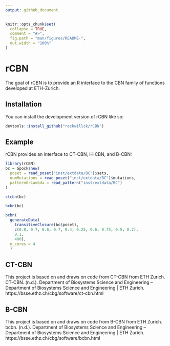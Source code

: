 ```yaml
---
output: github_document
---
```


<!-- README.md is generated from README.Rmd. Please edit that file -->

```r
knitr::opts_chunk$set(
  collapse = TRUE,
  comment = "#>",
  fig.path = "man/figures/README-",
  out.width = "100%"
)
```

# rCBN

<!-- badges: start -->
<!-- badges: end -->

The goal of rCBN is to provide an R interface to the CBN family of functions developed at ETH-Zurich.

## Installation

You can install the development version of rCBN like so:

``` r
devtools::install_github("rockwillck/rCBN")
```

## Example

rCBN provides an interface to CT-CBN, H-CBN, and B-CBN:

```r
library(rCBN)
bc = Spock$new(
  poset = read_poset("inst/extdata/BC")$sets,
  numMutations = read_poset("inst/extdata/BC")$mutations,
  patternOrLambda = read_pattern("inst/extdata/BC")
)
```

```r
ctcbn(bc)
```

```r
hcbn(bc)
```

```r
bcbn(
  generateData(
    transitiveClosure(bc$poset),
    c(0.8, 0.7, 0.6, 0.7, 0.4, 0.25, 0.6, 0.75, 0.5, 0.2),
    0.1,
    400),
  n_cores = 4
  )
```

## CT-CBN
This project is based on and draws on code from CT-CBN from ETH Zurich.  
CT-CBN. (n.d.). Department of Biosystems Science and Engineering – Department of Biosystems Science and Engineering | ETH Zurich. https://bsse.ethz.ch/cbg/software/ct-cbn.html

## B-CBN
This project is based on and draws on code from B-CBN from ETH Zurich.  
bcbn. (n.d.). Department of Biosystems Science and Engineering – Department of Biosystems Science and Engineering | ETH Zurich. https://bsse.ethz.ch/cbg/software/bcbn.html